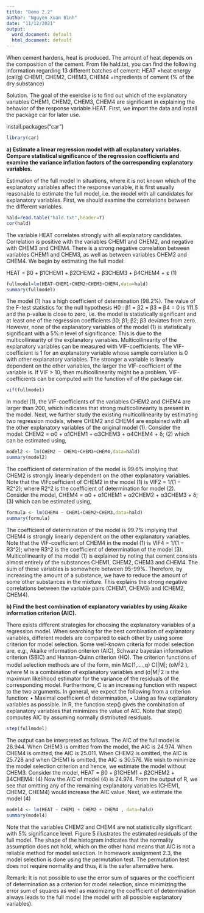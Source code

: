 ```yaml
---
title: "Demo 2.2"
author: "Nguyen Xuan Binh"
date: "11/12/2021"
output:
  word_document: default
  html_document: default
---
```


When cement hardens, heat is produced. The amount of heat depends on the composition of the cement. From file hald.txt, you can find the following information regarding 13 different batches of cement:
HEAT =heat energy (cal/g)
CHEM1, CHEM2, CHEM3, CHEM4 =ingredients of cement (% of the dry substance)

Solution. The goal of the exercise is to find out which of the explanatory variables CHEM1, CHEM2, CHEM3, CHEM4 are significant in explaining the behavior of the response variable HEAT.
First, we import the data and install the package car for later use.


install.packages("car")
```r
library(car)
```

**a) Estimate a linear regression model with all explanatory variables. Compare statistical significance of the regression coefficients and examine the variance inflation factors of the corresponding explanatory variables.**

Estimation of the full model
In situations, where it is not known which of the explanatory variables affect the
response variable, it is first usually reasonable to estimate the full model, i.e. the
model with all candidates for explanatory variables.
First, we should examine the correlations between the different variables.

```r
hald=read.table("hald.txt",header=T)
cor(hald)
```
The variable HEAT correlates strongly with all explanatory candidates. Correlation is positive with the variables CHEM1 and CHEM2, and negative with CHEM3 and CHEM4. There is a strong negative correlation between variables CHEM1 and CHEM3, as well as between variables CHEM2 and CHEM4. We begin by estimating the full model:

HEAT = β0 + β1CHEM1 + β2CHEM2 + β3CHEM3 + β4CHEM4 + ε (1)

```r
fullmodel=lm(HEAT~CHEM1+CHEM2+CHEM3+CHEM4,data=hald)
summary(fullmodel)
```

The model (1) has a high coefficient of determination (98.2%). The value of the
F-test statistics for the null hypothesis
H0 : β1 = β2 = β3 = β4 = 0
is 111.5 and the p-value is close to zero, i.e. the model is statistically significant and at least one of the regression coefficients β0; β1; β2; β3 deviates from zero.
However, none of the explanatory variables of the model (1) is statistically significant with a 5%:n level of significance. This is due to the multicollinearity of the explanatory variables.
Multicollinearity of the explanatory variables can be measured with VIF-coefficients. The VIF-coefficient is 1 for an explanatory variable whose sample correlation is 0 with other explanatory variables. The stronger a variable is linearly dependent on the other variables, the larger the VIF-coefficient of the variable is. If
VIF > 10;
then multicollinearity might be a problem.
VIF-coefficients can be computed with the function vif of the package car.

```r
vif(fullmodel)
```

In model (1), the VIF-coefficients of the variables CHEM2 and CHEM4 are larger
than 200, which indicates that strong multicollinearity is present in the model.
Next, we further study the existing multicollinearity by estimating two regression
models, where CHEM2 and CHEM4 are explained with all the other explanatory
variables of the original model (1).
Consider the model:
CHEM2 = α0 + α1CHEM1 + α3CHEM3 + α4CHEM4 + δ; (2)
which can be estimated using,
```r
model2 <- lm(CHEM2 ~ CHEM1+CHEM3+CHEM4,data=hald)
summary(model2)
```
The coefficient of determination of the model is 99.6% implying that CHEM2 is
strongly linearly dependent on the other explanatory variables. Note that the VIFcoefficient of CHEM2 in the model (1) is
VIF2 = 1/(1 − R2^2);
where R2^2 is the coefficient of determination for model (2).
Consider the model,
CHEM4 = α0 + α1CHEM1 + α2CHEM2 + α3CHEM3 + δ; (3)
which can be estimated using,

```r
formula <- lm(CHEM4 ~ CHEM1+CHEM2+CHEM3,data=hald)
summary(formula)
```
The coefficient of determination of the model is 99.7% implying that CHEM4 is
strongly linearly dependent on the other explanatory variables.
Note that the VIF-coefficient of CHEM4 in the model (1) is
VIF4 = 1/(1 − R3^2);
where R3^2 is the coefficient of determination of the model (3).
Multicollinearity of the model (1) is explained by noting that cement consists almost entirely of the substances CHEM1, CHEM2, CHEM3 and CHEM4. The sum of these
variables is somewhere between 95-99%. Therefore, by increasing the amount of a substance, we have to reduce the amount of some other substances in the mixture.
This explains the strong negative correlations between the variable pairs (CHEM1, CHEM3) and (CHEM2, CHEM4).

**b) Find the best combination of explanatory variables by using Akaike information criterion (AIC).**

There exists different strategies for choosing the explanatory variables of a regression model. When searching for the best combination of explanatory variables, different models are compared to each other by using some criterion for model selection.
Some well-known criteria for model selection are, e.g., Akaike information criterion (AIC), Schwarz bayesian information criterion (SBIC) and Hannan-Quinn criterion (HQ).
The criterion functions of model selection methods are of the form,
min M⊆(1,....,q) C(|M|; (σM^)^2 ),
where M is a combination of explanatory variables and (σ|M|^)^2 is the maximum likelihood estimator for the variance of the residuals of the corresponding model. Furthermore, C is an increasing function with respect to the two arguments. In general, we expect the following from a criterion function:
• Maximal coefficient of determination,
• Using as few explanatory variables as possible.
In R, the function step() gives the combination of explanatory variables that minimizes the value of AIC. Note that step() computes AIC by assuming normally
distributed residuals.

```r
step(fullmodel)
```
The output can be interpreted as follows. The AIC of the full model is 26.944. When CHEM3 is omitted from the model, the AIC is 24.974. When CHEM4 is omitted,
the AIC is 25.011. When CHEM2 is omitted, the AIC is 25.728 and when CHEM1
is omitted, the AIC is 30.576. We wish to minimize the model selection criterion and hence, we estimate the model without CHEM3.
Consider the model,
HEAT = β0 + β1CHEM1 + β2CHEM2 + β4CHEM4: (4)
Now the AIC of model (4) is 24.974. From the output of R, we see that omitting any
of the remaining explanatory variables (CHEM1, CHEM2, CHEM4) would increase
the AIC value. Next, we estimate the model (4)
```r
model4 <- lm(HEAT ~ CHEM1 + CHEM2 + CHEM4 , data=hald)
summary(model4)
```
Note that the variables CHEM2 and CHEM4 are not statistically significant with 5%
significance level. Figure 5 illustrates the estimated residuals of the full model. The shape of the histogram indicates that the normality assumption does not hold, which on the other hand means that AIC is not a reliable method for model selection. In homework assignment 2.3, the model selection is done using the permutation test. The permutation test does not require normality and thus, it is the safer alternative here.

Remark: It is not possible to use the error sum of squares or the coefficient of
determination as a criterion for model selection, since minimizing the error sum of squares as well as maximizing the coefficient of determination always leads to the full model (the model with all possible explanatory variables).
